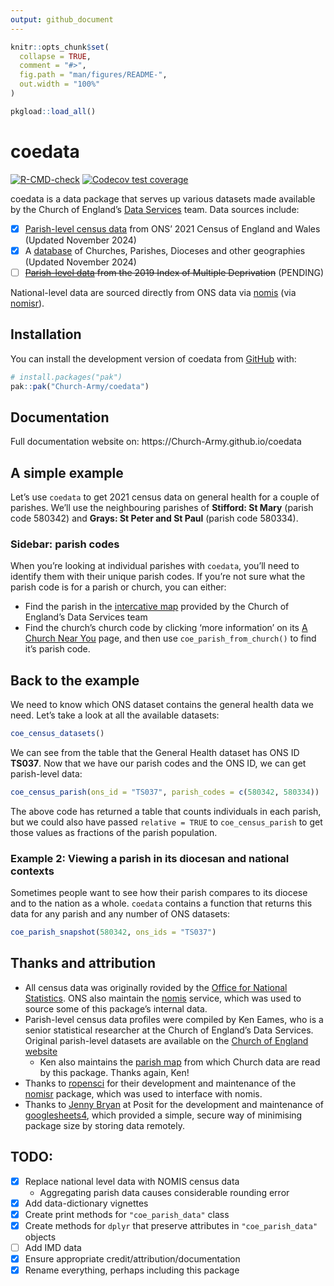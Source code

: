 ```yaml
---
output: github_document
---
```


<!-- README.md is generated from README.Rmd. Please edit that file -->

```r
knitr::opts_chunk$set(
  collapse = TRUE,
  comment = "#>",
  fig.path = "man/figures/README-",
  out.width = "100%"
)

pkgload::load_all()
```

# coedata

<!-- badges: start -->
[![R-CMD-check](https://github.com/Church-Army/coedata/actions/workflows/R-CMD-check.yaml/badge.svg)](https://github.com/Church-Army/coedata/actions/workflows/R-CMD-check.yaml)
[![Codecov test coverage](https://codecov.io/gh/Church-Army/coedata/graph/badge.svg)](https://app.codecov.io/gh/Church-Army/coedata)
<!-- badges: end -->

coedata is a data package that serves up various datasets made available by the Church of England's [Data Services](https://www.churchofengland.org/about/data-services) team. Data sources include:

- [x] [Parish-level census data](https://www.churchofengland.org/about/data-services/resources-publications-and-data) from ONS' 2021 Census of England and Wales (Updated November 2024)
- [x] A [database](https://services5.arcgis.com/KDRjxGRQDVgVtFTS/ArcGIS/rest/services/Churches_ACNY_Nov2024/FeatureServer) of Churches, Parishes, Dioceses and other geographies (Updated November 2024)
- [ ] ~~[Parish-level data](https://www.churchofengland.org/about/data-services/resources-publications-and-data) from the 2019 Index of Multiple Deprivation~~ (PENDING)

National-level data are sourced directly from ONS data via [nomis](https://www.nomisweb.co.uk/) (via [nomisr](https://github.com/ropensci/nomisr)).

## Installation

You can install the development version of coedata from [GitHub](https://github.com/) with:

``` r
# install.packages("pak")
pak::pak("Church-Army/coedata")
```

## Documentation

Full documentation website on: https://Church-Army.github.io/coedata

## A simple example

Let's use `coedata` to get 2021 census data on general health for a couple of parishes. We'll use the neighbouring parishes of **Stifford: St Mary** (parish code 580342) and **Grays: St Peter and St Paul** (parish code 580334).

### Sidebar: parish codes

When you're looking at individual parishes with `coedata`, you'll need to identify them with their unique parish codes. If you're not sure what the parish code is for a parish or church, you can either:

* Find the parish in the [intercative map](https://www.arcgis.com/home/webmap/viewer.html?webmap=67bce0ed36dd4ee0af7a16bc079aa09a) provided by the Church of England's Data Services team
* Find the church's church code by clicking 'more information' on its [A Church Near You](https://www.achurchnearyou.com) page, and then use `coe_parish_from_church()` to find it's parish code.

## Back to the example

We need to know which ONS dataset contains the general health data we need. Let's take a look at all the available datasets:

```r
coe_census_datasets()
```

We can see from the table that the General Health dataset has ONS ID **TS037**. Now that we have our parish codes and the ONS ID, we can get parish-level data:

```r
coe_census_parish(ons_id = "TS037", parish_codes = c(580342, 580334))
```

The above code has returned a table that counts individuals in each parish, but we could also have passed `relative = TRUE` to `coe_census_parish` to get those values as fractions of the parish population.

### Example 2: Viewing a parish in its diocesan and national contexts

Sometimes people want to see how their parish compares to its diocese and to the nation as a whole. `coedata` contains a function that returns this data for any parish and any number of ONS datasets:

```r
coe_parish_snapshot(580342, ons_ids = "TS037")
```

## Thanks and attribution

* All census data was originally rovided by the [Office for National Statistics](https://www.ons.gov.uk/). ONS also maintain the [nomis](https://www.nomisweb.co.uk/) service, which was used to source some of this package's internal data.
* Parish-level census data profiles were compiled by Ken Eames, who is a senior statistical researcher at the Church of England's Data Services. Original parish-level datasets are available on the [Church of England website](https://www.churchofengland.org/about/data-services/resources-publications-and-data)
  * Ken also maintains the [parish map](https://www.arcgis.com/home/webmap/viewer.html?webmap=67bce0ed36dd4ee0af7a16bc079aa09a) from which Church data are read by this package. Thanks again, Ken!
* Thanks to [ropensci](https://github.com/ropensci) for their development and maintenance of the [nomisr](https://github.com/ropensci/nomisr) package, which was used to interface with nomis.
* Thanks to [Jenny Bryan](https://jennybryan.org/about/) at Posit for the development and maintenance of [googlesheets4](https://googlesheets4.tidyverse.org/), which provided a simple, secure way of minimising package size by storing data remotely.

## TODO:

- [x] Replace national level data with NOMIS census data
  - Aggregating parish data causes considerable rounding error
- [x] Add data-dictionary vignettes
- [x] Create print methods for `"coe_parish_data"` class
- [x] Create methods for `dplyr` that preserve attributes in `"coe_parish_data"` objects
- [ ] Add IMD data
- [x] Ensure appropriate credit/attribution/documentation
- [x] Rename everything, perhaps including this package
